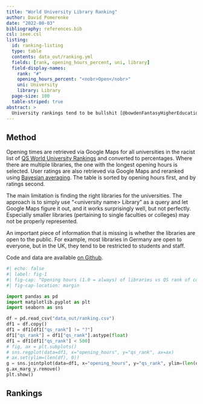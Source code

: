 ```yaml
---
title: "World University Library Ranking"
author: David Pomerenke
date: "2022-08-03"
bibliography: references.bib
csl: ieee.csl
listing:
  id: ranking-listing
  type: table
  contents: data_out/ranking.yml
  fields: [rank, opening_hours_percent, uni, library]
  field-display-names:
    rank: "#"
    opening_hours_percent: "<nobr>Open</nobr>"
    uni: University
    library: Library
  page-size: 100
  table-striped: true
abstract: >
  University rankings tend to be bullshit [@bowdenFantasyHigherEducation2000; @saisanaHigherEducationRankings2008; @kehmGlobalUniversityRankings2014].^[An exception is the [Nando's Excellence Framework](https://bantshire.github.io/blog-nandos.html).] Nonetheless, I give it another shot and rank universities by how long their library is open. -- It turns out that 70% of universities have their libraries closed more than half of the time, and a mere 6% are open all the time.
---
```


## Method

Opening times are retrieved via Google Maps for all universities in the racist list of [QS World University Rankings](https://www.topuniversities.com/university-rankings/world-university-rankings/2023) and converted to percentages. Where there are multiple libraries, the one with the longest opening hours is selected. User ratings are also retrieved via Google Maps and reranked using [Bayesian averaging](https://www.algolia.com/doc/guides/managing-results/must-do/custom-ranking/how-to/bayesian-average/). The table is sorted by opening hours first, and by ratings second.

The main limitation is finding the right libraries for the universities. The approach is to simply use "\<university name\> Library" as a query and let Google Maps figure it out, and it works surprisingly well, but not perfectly. Especially smaller libraries (pertaining to single faculties or colleges) may not be properly represented.

An important piece of information that is missing is whether the libraries are open to the public. For example, most libraries in Germany are open to everyone, but in the UK, they tend to be restricted to students and staff.

Code and data are available [on Github](https://github.com/davidpomerenke/library-ranking).

```python
#| echo: false
#| label: fig-1
#| fig-cap: "Opening hours (1.0 = always) of libraries vs QS rank of corresponding universities."
#| fig-cap-location: margin

import pandas as pd
import matplotlib.pyplot as plt
import seaborn as sns

df = pd.read_csv("data_out/ranking.csv")
df1 = df.copy()
df1 = df1[df1["qs_rank"] != "?"]
df1["qs_rank"] = df1["qs_rank"].astype(float)
df1 = df1[df1["qs_rank"] < 500]
# fig, ax = plt.subplots()
# sns.regplot(data=df1, x="opening_hours", y="qs_rank", ax=ax)
# ax.set(ylim=(len(df), 0))
g = sns.jointplot(data=df1, x="opening_hours", y="qs_rank", ylim=(len(df1), 0))
g.ax_marg_y.remove()
plt.show()
```

## Rankings

::: {#ranking-listing}
:::
